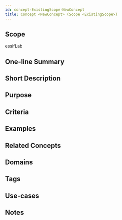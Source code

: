 ```yaml
---
id: concept-ExistingScope-NewConcept
title: Concept <NewConcept> (Scope <ExistingScope>)
---
```

<!--A %%concept%% tries to capture the idea behind a classification of %%entities:entity%%, allowing us to reason about everything in the class as if it were one thing. This file specifies the idea(s) that, within the scope of `<ExistingScope>` will be referred to using the %%term%% `<NewConcept>`.
Before completing this template, please change every instance of 
- `<ExistingScope>` into a text that refers to the %%scope%% within which the %%concept%% is to be defiend;
- `<NewConcept>` into the %%term%% that will be used within `<ExistingScope>` to refer to that %%concept%%.
Then, provide contents for the sections as you wish. You MUST provide contents for the sections 'Scope' and 'Criteria'-->

## Scope
<!--REQUIRED--Short text (label, abbreviation) used to refer to the %%scope%% within which the %%concept%% is defined. The default is essifLab.-->
essifLab

## One-line Summary
<!--A single sentence that describe the %%concept%% to a layperson with reasonable accuracy. This line may be used to explain `Concept` in a glossary, or as a popover text when it is referred to in other documentation.-->

## Short Description
<!--REQUIRED--in 1-3 sentences that describe the %%concept%% to a layperson with reasonable accuracy.-->

## Purpose
<!--Describe why the %%concept%% is needed. What purposes does it serve? What can you do with it that you cannot do (as well) without it? What objectives does it help realize? Why is this %%concept%% relevant within its %%scope%% of definition?-->

## Criteria
<!--REQUIRED--How is this %%concept%% different from related ideas? What are essential characteristics that must be true? This is where you specify the [intensional definition](https://en.wikipedia.org/wiki/Extensional_and_intensional_definitions) of the %%concept%%, i.e. the necessary and sufficient conditions for when the term should be used. This makes that the %%concept%% becomes crystal clear. In the case of nouns, this is equivalent to specifying the properties that an object needs to have in order to be counted as a referent of the term.-->

## Examples
<!--Provide a few sentences in which you give examples that obviously qualify as instances of `<NewConcept>`, and that do NOT obviously qualify. Also, provide examples that are not (so) obvious, but help users to better understand its intension.-->

## Related Concepts
<!--Link to any %%concepts:concept%% that are similar but distinct, with a note about the relationship.-->

## Domains
<!--In which general knowledge ecosystems or mental model families does this %%concept%% play a role?-->

## Tags
<!--Add hash tags here that allow us to group concepts in useful ways.-->

## Use-cases
<!--This (optional) section specifies an (optional) introductory paragraph, and a level-3 (i.e. `###`) subsection for every use case it describes. Every such use-case SHOULD
- describe the situation/context of the use-case;
- show how to apply `<NewConcept>` to/in that situation;
- shows the relevance of having `<NewConcept>` for the use-case as opposed to not having it.-->

## Notes
<!--This (optional) section is the place to put anything for which there is no other good place to put it.-->

<!--
---
## Footnotes

[//]: # This (optional) section contains any footnotes that may have been specified in the text above.

[^1]: the text for footnote [^1] goes here.

-->